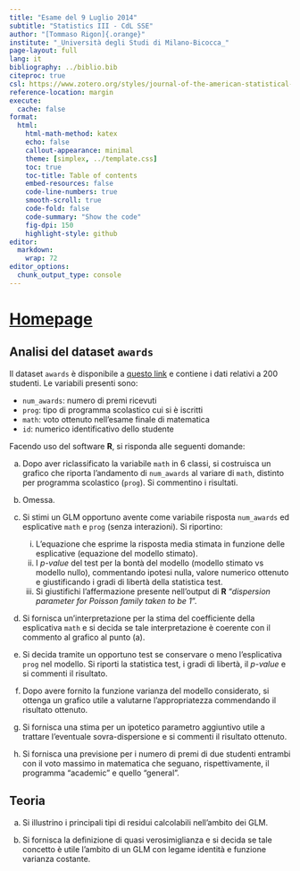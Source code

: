 ```yaml
---
title: "Esame del 9 Luglio 2014"
subtitle: "Statistics III - CdL SSE"
author: "[Tommaso Rigon]{.orange}"
institute: "_Università degli Studi di Milano-Bicocca_"
page-layout: full
lang: it
bibliography: ../biblio.bib
citeproc: true
csl: https://www.zotero.org/styles/journal-of-the-american-statistical-association
reference-location: margin
execute:
  cache: false
format:
  html:
    html-math-method: katex
    echo: false
    callout-appearance: minimal
    theme: [simplex, ../template.css]
    toc: true
    toc-title: Table of contents
    embed-resources: false
    code-line-numbers: true
    smooth-scroll: true
    code-fold: false
    code-summary: "Show the code"
    fig-dpi: 150
    highlight-style: github
editor: 
  markdown: 
    wrap: 72
editor_options: 
  chunk_output_type: console
---
```


# [Homepage](../index.html)

## Analisi del dataset `awards`

Il dataset `awards` è disponibile a [questo link](../data/awards.txt) e contiene i dati relativi a $200$ studenti. Le variabili presenti sono:

- `num_awards`: numero di premi ricevuti  
- `prog`: tipo di programma scolastico cui si è iscritti
- `math`: voto ottenuto nell'esame finale di matematica
- `id`: numerico identificativo dello studente

Facendo uso del software **R**, si risponda alle seguenti domande:

(a) Dopo aver riclassificato la variabile `math` in 6 classi, si costruisca un grafico che riporta l'andamento di `num_awards` al variare di `math`, distinto per programma scolastico (`prog`). Si commentino i risultati.

(b) [Omessa]{.orange}.

(c) Si stimi un GLM opportuno avente come variabile risposta `num_awards` ed esplicative `math` e `prog` (senza interazioni). Si riportino:
    i. L'equazione che esprime la risposta media stimata in funzione delle esplicative (equazione del modello stimato).
    ii. I *p-value* del test per la bontà del modello (modello stimato vs modello nullo), commentando ipotesi nulla, valore numerico ottenuto e giustificando i gradi di libertà della statistica test.
    iii. Si giustifichi l'affermazione presente nell'output di **R** "*dispersion parameter for Poisson family taken to be 1*".

(d) Si fornisca un'interpretazione per la stima del coefficiente della esplicativa `math` e si decida se tale interpretazione è coerente con il commento al grafico al punto (a).
    
(e) Si decida tramite un opportuno test se conservare o meno l'esplicativa `prog` nel modello. Si riporti la statistica test, i gradi di libertà, il *p-value* e si commenti il risultato.

(f) Dopo avere fornito la funzione varianza del modello considerato, si ottenga un grafico utile a valutarne l'appropriatezza commendando il risultato ottenuto.

(g) Si fornisca una stima per un ipotetico parametro aggiuntivo utile a trattare l'eventuale sovra-dispersione e si commenti il risultato ottenuto.

(h) Si fornisca una previsione per i numero di premi di due studenti entrambi con il voto massimo in matematica che seguano, rispettivamente, il programma "academic" e quello "general".
  

## Teoria

(a) Si illustrino i principali tipi di residui calcolabili nell'ambito dei GLM.

(b) Si fornisca la definizione di quasi verosimiglianza e si decida se tale concetto è utile l'ambito di un GLM con legame identità e funzione varianza costante. 

